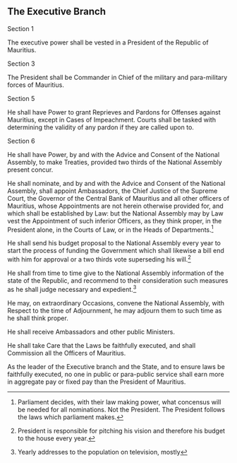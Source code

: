 
:::{.box .bs-right}

# The Executive Branch
:::

:::{.box .bs-bottom}

:::{.text-center}
Section 1
:::

The executive power shall be vested in a President of the Republic of Mauritius.

:::{.text-center}
Section 3
:::

The President shall be Commander in Chief of the military and para-military forces of Mauritius. 

:::{.text-center}
Section 5
:::

He shall have Power to grant Reprieves and Pardons for Offenses against Mauritius, except in Cases of Impeachment. Courts shall be tasked with determining the validity of any pardon if they are called upon to.

:::{.text-center}
Section 6
:::

He shall have Power, by and with the Advice and Consent of the National Assembly, to make Treaties, provided two thirds of the National Assembly present concur.

He shall nominate, and by and with the Advice and Consent of the National Assembly, shall appoint Ambassadors, the Chief Justice of the Supreme Court, the Governor of the Central Bank of Mauritius and all other officers of Mauritius, whose Appointments are not herein otherwise provided for, and which shall be established by Law: but the National Assembly may by Law vest the Appointment of such inferior Officers, as they think proper, in the President alone, in the Courts of Law, or in the Heads of Departments.^[Parliament decides, with their law making power, what concensus will be needed for all nominations. Not the President. The President follows the laws which parliament makes.]

He shall send his budget proposal to the National Assembly every year to start the process of funding the Government which shall likewise a bill end with him for approval or a two thirds vote superseding his will.^[President is responsible for pitching his vision and therefore his budget to the house every year.]

He shall from time to time give to the National Assembly information of the state of the Republic, and recommend to their consideration such measures as he shall judge necessary and expedient.^[Yearly addresses to the population on television, mostly]

He may, on extraordinary Occasions, convene the National Assembly, with Respect to the time of Adjournment, he may adjourn them to such time as he shall think proper.

He shall receive Ambassadors and other public Ministers.

He shall take Care that the Laws be faithfully executed, and shall Commission all the Officers of Mauritius.

As the leader of the Executive branch and the State, and to ensure laws be faithfully executed, no one in public or para-public service shall earn more in aggregate pay or fixed pay than the President of Mauritius.


:::